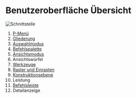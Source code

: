 # Benutzeroberfläche Übersicht

![Schnittstelle](/img/interface.png)

1. [P-Menü](file-menu)
2. [Gliederung](outliner)
3. [Auswahlmodus](selection-mode)
4. [Befehlspalette](command-palette)
5. [Ansichtsmodus](view-mode)
6. Ansichtswürfel
7. [Werkzeuge](/tool)
8. [Raster und Einrasten](grid-and-snap)
9. [Konstruktionsebene](construction-plane)
10. Leistung
11. [Befehlsleiste](command-bar)
12. Detailanzeige